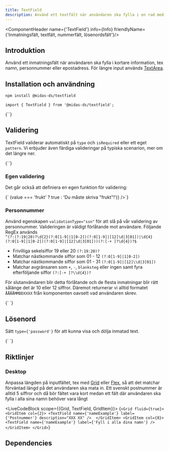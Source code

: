 ```yaml
---
title: TextField
description: Använd ett textfält när användaren ska fylla i en rad med text.
---
```



<ComponentHeader name={'TextField'} info={Info} friendlyName={'Inmatningsfält, textfält, nummerfält, lösenordsfält'}/>


## Introduktion

Använd ett inmatningsfält när användaren ska fylla i kortare information, tex namn, personnummer eller epostadress. För längre input används [TextArea](./textarea.mdx).

## Installation och användning

```bash npm2yarn
npm install @midas-ds/textfield
```

```tsx
import { TextField } from '@midas-ds/textfield';
```

<LiveCodeBlock scope={{TextField}}>
{`<TextField 
    label={'Etikett'}
    description={'Beskrivning'}
/>`}
</LiveCodeBlock>

## Validering
TextField validerar automatiskt på `type` och `isRequired` eller ett eget `pattern`. Vi erbjuder även färdiga valideringar på typiska scenarion, mer om det längre ner.

<LiveCodeBlock scope={{TextField}}>
{`<TextField
    label="Skriv in din e-post *"
    description="Obligatorisk"
    isRequired
    errorMessage="Felaktig e-postadress"
    type="email"
/>`}
</LiveCodeBlock>


### Egen validering
Det går också att definiera en egen funktion för validering:

<LiveCodeBlock scope={{TextField}}>
{`<TextField
    label="Skriv in frukt"
    errorMessage="Du måste skriva 'frukt'!"
    validate={(value) => (value === 'frukt' ? true : 'Du måste skriva "frukt"!')}
/>`}
</LiveCodeBlock>


### Personnummer

Använd egenskapen `validationType="ssn"` för att slå på vår validering av personnummer. Valideringen är väldigt förlåtande mot användare. 
Följande RegEx används <br /> ```^(?:(?:19|20)?\d{2}(?:0[1-9]|1[0-2])(?:0[1-9]|[12]\d|3[01])|\d{4}(?:0[1-9]|1[0-2])(?:0[1-9]|[12]\d|3[01]))(?:[-+ ]?\d{4})?$```
- Frivilliga sekelsiffor 19 eller 20 `(?:19:20)?`
- Matchar nästkommande siffor som 01 - 12 `(?:0[1-9]|1[0-2])`
- Matchar nästkommande siffor som 01 - 31 `(?:0[1-9]|[12]\\d|3[01])`
- Matchar avgränsaren som `+`, `-`, `blanksteg` eller ingen samt fyra efterföljande siffor `(?:[-+ ]?\\d{4})?`

För slutanvändaren blir detta förlåtande och de flesta inmatningar blir rätt sålänge det är 10 eller 12 siffror. Däremot returnerar vi alltid formatet `ÅÅÅÅMMDDXXXX` från komponenten oavsett vad användaren skrev.

<LiveCodeBlock scope={{TextField}}>
{`<TextField 
    type="text"
    name="ssn"
    label="Personnummer"
    validationType="ssn"
    errorMessage="Fel format för ett personnummer"
    autoComplete="off"
/>
`}
</LiveCodeBlock>

## Lösenord

Sätt `type={'password'}` för att kunna visa och dölja inmatad text.

<LiveCodeBlock scope={{TextField}}>
{`<TextField 
    type="password" 
    name="pw" 
    label="Skriv in ditt lösenord" 
    autoComplete="off"
/>
`}
</LiveCodeBlock>

## Riktlinjer

### Desktop
Anpassa längden på inputfältet, tex med [Grid](./grid.mdx) eller [Flex](./flex.mdx), så att det matchar förväntad längd på det användaren ska mata in. Ett svenskt postnummer är alltid 5 siffror och då bör fältet vara kort medan ett fält där användaren ska fylla i alla sina namn behöver vara långt

<LiveCodeBlock scope={{Grid, TextField, GridItem}}>
{`<Grid fluid={true}>
    <GridItem col={2}>
      <TextField name={'nameExample'} label={'Postnummer'} description="XXX XX" /> 
    </GridItem>
    <GridItem col={8}>
      <TextField name={'nameExample'} label={'Fyll i alla dina namn'} /> 
    </GridItem>
</Grid>`}
</LiveCodeBlock>

## Dependencies

<ComponentFooter info={Info}/>